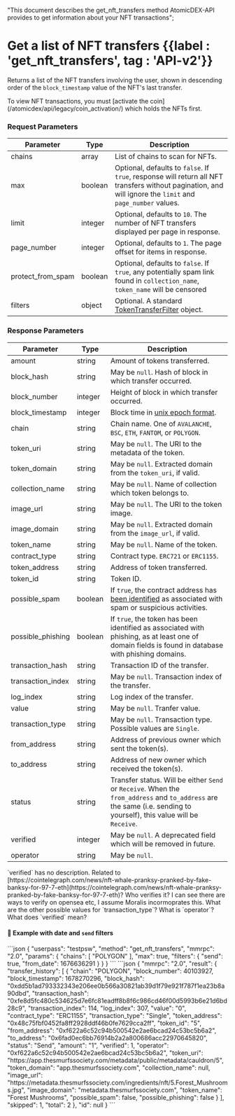   "This document describes the get_nft_transfers method AtomicDEX-API provides to get information about your NFT transactions";

# Get a list of NFT transfers {{label : 'get_nft_transfers', tag : 'API-v2'}}

Returns a list of the NFT transfers involving the user, shown in descending order of the `block_timestamp` value of the NFT's last transfer.

<Note>
  To view NFT transactions, you must [activate the coin](/atomicdex/api/legacy/coin_activation/) which holds the NFTs first.
</Note>

### Request Parameters

| Parameter           | Type    | Description                                                                                                                                                |
| ------------------- | ------- | ---------------------------------------------------------------------------------------------------------------------------------------------------------- |
| chains              | array   | List of chains to scan for NFTs.                                                                                                                           |
| max                 | boolean | Optional, defaults to `false`. If `true`, response will return all NFT transfers without pagination, and will ignore the `limit` and `page_number` values. |
| limit               | integer | Optional, defaults to `10`. The number of NFT transfers displayed per page in response.                                                                    |
| page\_number        | integer | Optional, defaults to `1`. The page offset for items in response.                                                                                          |
| protect\_from\_spam | boolean | Optional, defaults to `false`. If `true`, any potentially spam link found in `collection_name`, `token_name` will be censored                              |
| filters             | object  | Optional. A standard [TokenTransferFilter](/atomicdex/api/v20/#token-transfer-filter) object.                                                              |

### Response Parameters

| Parameter          | Type    | Description                                                                                                                                                           |
| ------------------ | ------- | --------------------------------------------------------------------------------------------------------------------------------------------------------------------- |
| amount             | string  | Amount of tokens transferred.                                                                                                                                         |
| block\_hash        | string  | May be `null`. Hash of block in which transfer occurred.                                                                                                              |
| block\_number      | integer | Height of block in which transfer occurred.                                                                                                                           |
| block\_timestamp   | integer | Block time in [unix epoch format](https://www.epochconverter.com/).                                                                                                   |
| chain              | string  | Chain name. One of `AVALANCHE`, `BSC`, `ETH`, `FANTOM`, or `POLYGON`.                                                                                                 |
| token\_uri         | string  | May be `null`. The URI to the metadata of the token.                                                                                                                  |
| token\_domain      | string  | May be `null`. Extracted domain from the `token_uri`, if valid.                                                                                                       |
| collection\_name   | string  | May be `null`. Name of collection which token belongs to.                                                                                                             |
| image\_url         | string  | May be `null`. The URI to the token image.                                                                                                                            |
| image\_domain      | string  | May be `null`. Extracted domain from the `image_url`, if valid.                                                                                                       |
| token\_name        | string  | May be `null`. Name of the token.                                                                                                                                     |
| contract\_type     | string  | Contract type. `ERC721` or `ERC1155`.                                                                                                                                 |
| token\_address     | string  | Address of token transferred.                                                                                                                                         |
| token\_id          | string  | Token ID.                                                                                                                                                             |
| possible\_spam     | boolean | If `true`, the contract address has [been identified](https://docs.moralis.io/web3-data-api/evm/nft-spam-detection) as associated with spam or suspicious activities. |
| possible\_phishing | boolean | If `true`, the token has been identified as associated with phishing, as at least one of domain fields is found in database with phishing domains.                    |
| transaction\_hash  | string  | Transaction ID of the transfer.                                                                                                                                       |
| transaction\_index | string  | May be `null`. Transaction index of the transfer.                                                                                                                     |
| log\_index         | string  | Log index of the transfer.                                                                                                                                            |
| value              | string  | May be `null`. Tranfer value.                                                                                                                                         |
| transaction\_type  | string  | May be `null`. Transaction type. Possible values are `Single`.                                                                                                        |
| from\_address      | string  | Address of previous owner which sent the token(s).                                                                                                                    |
| to\_address        | string  | Address of new owner which received the token(s).                                                                                                                     |
| status             | string  | Transfer status. Will be either `Send` or `Receive`. When the `from_address` and `to_address` are the same (i.e. sending to yourself), this value will be `Receive`.  |
| verified           | integer | May be `null`. A deprecated field which will be removed in future.                                                                                                    |
| operator           | string  | May be `null`.                                                                                                                                                        |

<DevComment>
  `verified` has no description. Related to [https://cointelegraph.com/news/nft-whale-pranksy-pranked-by-fake-banksy-for-97-7-eth](https://cointelegraph.com/news/nft-whale-pranksy-pranked-by-fake-banksy-for-97-7-eth)? Who verifies it? I can see there are ways to verify on opensea etc, I assume Moralis incormoprates this.
  What are the other possible values for `transaction_type`?
  What is `operator`?
  What does `verified` mean?
</DevComment>

#### 📌 Example with date and `send` filters

<CodeGroup title="Get a list of NFT transfers" tag="POST" label="get_nft_transfers" mm2MethodDecorate="true">
  ```json
  {
    "userpass": "testpsw",
    "method": "get_nft_transfers",
    "mmrpc": "2.0",
    "params": {
      "chains": [
        "POLYGON"
      ],
      "max": true,
      "filters": {
        "send": true,
        "from_date": 1676636291
      }
    }
  }
  ```
</CodeGroup>

<CollapsibleSection expandedText="Hide Response" collapsedText="Show Response">
  ```json
  {
    "mmrpc": "2.0",
    "result": {
      "transfer_history": [
        {
          "chain": "POLYGON",
          "block_number": 40103927,
          "block_timestamp": 1678270296,
          "block_hash": "0xdd5b1ad793332343e206ee0b566a30821ab39d1f79e921f787f1ea23b8a90dbd",
          "transaction_hash": "0xfe8d5fc480c534625d7e6fc81eadff8b8f6c986cd46f00d5993b6e21d6bd28c9",
          "transaction_index": 114,
          "log_index": 307,
          "value": "0",
          "contract_type": "ERC1155",
          "transaction_type": "Single",
          "token_address": "0x48c75fbf0452fa8ff2928ddf46b0fe7629cca2ff",
          "token_id": "5",
          "from_address": "0xf622a6c52c94b500542e2ae6bcad24c53bc5b6a2",
          "to_address": "0x6fad0ec6bb76914b2a2a800686acc22970645820",
          "status": "Send",
          "amount": "1",
          "verified": 1,
          "operator": "0xf622a6c52c94b500542e2ae6bcad24c53bc5b6a2",
          "token_uri": "https://app.thesmurfssociety.com/metadata/public/metadata/cauldron/5",
          "token_domain": "app.thesmurfssociety.com",
          "collection_name": null,
          "image_url": "https://metadata.thesmurfssociety.com/ingredients/nft/5.Forest_Mushrooms.jpg",
          "image_domain": "metadata.thesmurfssociety.com",
          "token_name": "Forest Mushrooms",
          "possible_spam": false,
          "possible_phishing": false
        }
      ],
      "skipped": 1,
      "total": 2
    },
    "id": null
  }
  ```
</CollapsibleSection>
